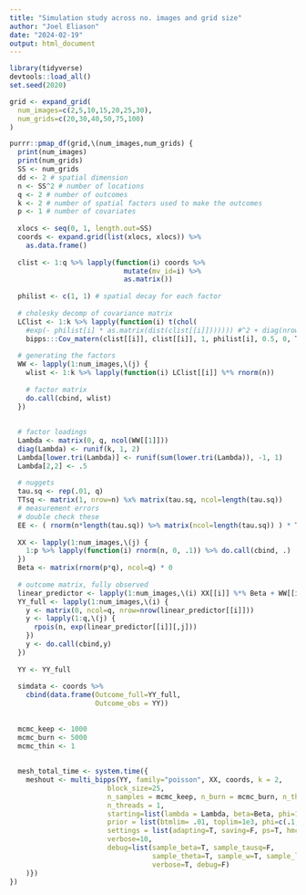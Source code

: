 ```yaml
---
title: "Simulation study across no. images and grid size"
author: "Joel Eliason"
date: "2024-02-19"
output: html_document
---
```


```r
library(tidyverse)
devtools::load_all()
set.seed(2020)

grid <- expand_grid(
  num_images=c(2,5,10,15,20,25,30),
  num_grids=c(20,30,40,50,75,100)
)

purrr::pmap_df(grid,\(num_images,num_grids) {
  print(num_images)
  print(num_grids)
  SS <- num_grids
  dd <- 2 # spatial dimension
  n <- SS^2 # number of locations
  q <- 2 # number of outcomes
  k <- 2 # number of spatial factors used to make the outcomes
  p <- 1 # number of covariates
  
  xlocs <- seq(0, 1, length.out=SS)
  coords <- expand.grid(list(xlocs, xlocs)) %>%
    as.data.frame()
  
  clist <- 1:q %>% lapply(function(i) coords %>%
                            mutate(mv_id=i) %>%
                            as.matrix())
  
  philist <- c(1, 1) # spatial decay for each factor
  
  # cholesky decomp of covariance matrix
  LClist <- 1:k %>% lapply(function(i) t(chol(
    #exp(- philist[i] * as.matrix(dist(clist[[i]])))))) #^2 + diag(nrow(clist[[i]]))*1e-5))))
    bipps:::Cov_matern(clist[[i]], clist[[i]], 1, philist[i], 0.5, 0, T, 10))))
  
  # generating the factors
  WW <- lapply(1:num_images,\(j) {
    wlist <- 1:k %>% lapply(function(i) LClist[[i]] %*% rnorm(n))
  
    # factor matrix
    do.call(cbind, wlist)
  })
  
  
  # factor loadings
  Lambda <- matrix(0, q, ncol(WW[[1]]))
  diag(Lambda) <- runif(k, 1, 2)
  Lambda[lower.tri(Lambda)] <- runif(sum(lower.tri(Lambda)), -1, 1)
  Lambda[2,2] <- .5
  
  # nuggets
  tau.sq <- rep(.01, q)
  TTsq <- matrix(1, nrow=n) %x% matrix(tau.sq, ncol=length(tau.sq))
  # measurement errors
  # double check these
  EE <- ( rnorm(n*length(tau.sq)) %>% matrix(ncol=length(tau.sq)) ) * TTsq^.5
  
  XX <- lapply(1:num_images,\(j) {
    1:p %>% lapply(function(i) rnorm(n, 0, .1)) %>% do.call(cbind, .)
  })
  Beta <- matrix(rnorm(p*q), ncol=q) * 0
  
  # outcome matrix, fully observed
  linear_predictor <- lapply(1:num_images,\(i) XX[[i]] %*% Beta + WW[[i]] %*% t(Lambda))
  YY_full <- lapply(1:num_images,\(i) {
    y <- matrix(0, ncol=q, nrow=nrow(linear_predictor[[i]]))
    y <- lapply(1:q,\(j) {
      rpois(n, exp(linear_predictor[[i]][,j]))
    })
    y <- do.call(cbind,y)
  })
  
  YY <- YY_full
  
  simdata <- coords %>%
    cbind(data.frame(Outcome_full=YY_full,
                     Outcome_obs = YY))
  
  
  mcmc_keep <- 1000
  mcmc_burn <- 5000
  mcmc_thin <- 1
  
  
  mesh_total_time <- system.time({
    meshout <- multi_bipps(YY, family="poisson", XX, coords, k = 2,
                        block_size=25,
                        n_samples = mcmc_keep, n_burn = mcmc_burn, n_thin = mcmc_thin,
                        n_threads = 1,
                        starting=list(lambda = Lambda, beta=Beta, phi=1),
                        prior = list(btmlim= .01, toplim=1e3, phi=c(.1, 20), nu=c(.5, .5)),
                        settings = list(adapting=T, saving=F, ps=T, hmc=0),
                        verbose=10,
                        debug=list(sample_beta=T, sample_tausq=F,
                                   sample_theta=T, sample_w=T, sample_lambda=T,
                                   verbose=T, debug=F)
    )})
})
```

